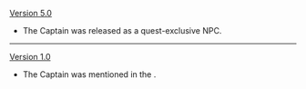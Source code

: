 {{Change History/Header}}
[[Version 5.0]]
* The Captain was released as a quest-exclusive NPC.
----
[[Version 1.0]]
* The Captain was mentioned in the {{Quest|Tales of Winter}}.